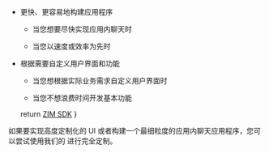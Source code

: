 - 更快、更容易地构建应用程序

    - 当您想要尽快实现应用内聊天时

    - 当您以速度或效率为先时

- 根据需要自定义用户界面和功能

    - 当您想根据实际业务需求自定义用户界面时

    - 当您不想浪费时间开发基本功能

    return <a href={props.inAppChatSDKHref} target="_blank">ZIM SDK</a>
}

如果要实现高度定制化的 UI 或者构建一个最细粒度的应用内聊天应用程序，您可以尝试使用我们的 <InAppChatSDKLink inAppChatSDKHref={props.inAppChatSDKHref} /> 进行完全定制。
